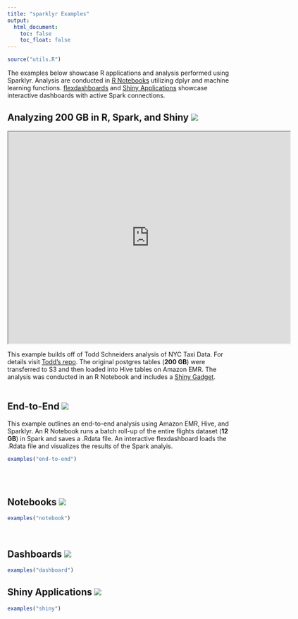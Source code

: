 ```yaml
---
title: "sparklyr Examples"
output:
  html_document:
    toc: false
    toc_float: false
---
```


```r
source("utils.R")
```

The examples below showcase R applications and analysis performed using Sparklyr. Analysis are conducted in [R Notebooks](http://rmarkdown.rstudio.com/r_notebooks.html) utilizing dplyr and machine learning functions. [flexdashboards](http://rmarkdown.rstudio.com/flexdashboard/index.html) and [Shiny Applications](http://shiny.rstudio.com) showcase interactive dashboards with active Spark connections.

## Analyzing 200 GB in R, Spark, and Shiny [![](images/examples/github-logo.png)](https://github.com/rstudio/sparkDemos/tree/master/prod/taxi-demo)

<!--html_preserve-->
<center>
<iframe src="https://drive.google.com/a/rstudio.com/file/d/0B4AYvf7e_RJQNERwYUVnV1Z5ejg/preview" width="640" height="480"></iframe>
</center>
<!--/html_preserve-->

This example builds off of Todd Schneiders analysis of NYC Taxi Data. For details visit [Todd's repo](https://github.com/toddwschneider/nyc-taxi-data). The original postgres tables (**200 GB**) were transferred to S3 and then loaded into Hive tables on Amazon EMR. The analysis was conducted in an R Notebook and includes a [Shiny Gadget](http://shiny.rstudio.com/articles/gadgets.html). 
<br>
<br> 

## End-to-End [![](images/examples/github-logo.png)](https://github.com/rstudio/sparkDemos/tree/master/prod/end-to-end-flights)

This example outlines an end-to-end analysis using Amazon EMR, Hive, and Sparklyr. An R Notebook runs a batch roll-up of the entire flights dataset  (**12 GB**) in Spark and saves a .Rdata file. An interactive flexdashboard loads the .Rdata file and visualizes the results of the Spark analyis. 

```r
examples("end-to-end")
```


<br>
<br>

## Notebooks [![](images/examples/github-logo.png)](https://github.com/rstudio/sparkDemos/tree/master/prod/notebooks)

```r
examples("notebook")
```

<br>

## Dashboards [![](images/examples/github-logo.png)](https://github.com/rstudio/sparkDemos/tree/master/prod/dashboards)


```r
examples("dashboard")
```


## Shiny Applications [![](images/examples/github-logo.png)](https://github.com/rstudio/sparkDemos/tree/master/prod/apps)


```r
examples("shiny")
```
